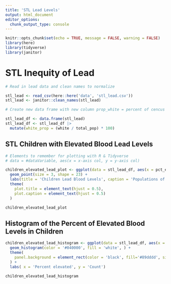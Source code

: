 ```yaml
---
title: 'STL Lead Levels'
output: html_document
editor_options: 
  chunk_output_type: console
---
```

```r
knitr::opts_chunk$set(echo = TRUE, message = FALSE, warning = FALSE)
library(here)
library(tidyverse)
library(janitor)
```

# STL Inequity of Lead

```r
# Read in lead data and clean names to normalize

stl_lead <- read_csv(here::here('data', 'stl_lead.csv'))
stl_lead <- janitor::clean_names(stl_lead)

# Create new data frame with new column prop_white = percent of cencus tract identifying as white

stl_lead_df <- data.frame(stl_lead)
stl_lead_df <- stl_lead_df |>
  mutate(white_prop = (white / total_pop) * 100)

```

## STL Children with Elevated Blood Lead Levels

```r
# Elements to remember for plotting with R & Tidyverse
# data = #dataVariable, aes(x = x-axis col, y = y-axis col)

children_elevated_lead_plot <- ggplot(data = stl_lead_df, aes(x = pct_elevated, y = white_prop)) +
  geom_point(size = 3, shape = 23) +
  labs(title = 'Children Lead Blood Levels', caption = 'Populations of children which are a majority white have elevated blood lead level rates that are 3 - 4 times lower than populations where white individuals make up less than 25% of the population.') +
  theme(
    plot.title = element_text(hjust = 0.5),
    plot.caption = element_text(hjust = 0.5)
  )

children_elevated_lead_plot
```
## Histogram of the Percent of Elevated Blood Levels in Children

``` r
children_elevated_lead_histogram <- ggplot(data = stl_lead_df, aes(x = pct_elevated)) +
  geom_histogram(color = '#040000', fill = 'white', ) + 
  theme(
    panel.background = element_rect(color = 'black', fill='#89dddd', size = 4, linetype = 'solid')
  ) +
  labs( x = 'Percent elevated', y = 'Count')
                 
children_elevated_lead_histogram
```
